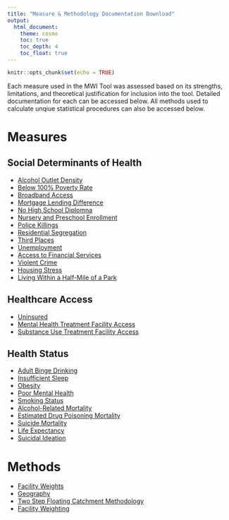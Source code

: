 ```yaml
---
title: "Measure & Methodology Documentation Download"
output: 
  html_document:
    theme: cosmo
    toc: true
    toc_depth: 4
    toc_float: true
---
```


```r
knitr::opts_chunk$set(echo = TRUE)
```

Each measure used in the MWI Tool was assessed based on its strengths, limitations, and theoretical justification for inclusion into the tool. Detailed documentation for each can be accessed below. All methods used to calculate unqiue statistical procedures can also be accessed below.

# Measures

## Social Determinants of Health 
- [Alcohol Outlet Density](https://github.com/mitre/hse-mwi/blob/main/Documentation/Measures/Alcohol_Outlet_Density.docx?raw=true)
- [Below 100% Poverty Rate](https://github.com/mitre/hse-mwi/blob/main/Documentation/Measures/Below_100_Federal_Poverty_Level.docx)
- [Broadband Access](https://github.com/mitre/hse-mwi/blob/main/Documentation/Measures/Broadband_Access.docx)
- [Mortgage Lending Difference](https://github.com/mitre/hse-mwi/blob/main/Documentation/Measures/Mortgage_Lending_Difference.docx)
- [No High School Diplomna](https://github.com/mitre/hse-mwi/blob/main/Documentation/Measures/No_High_School_Diploma.docx)
- [Nursery and Preschool Enrollment](https://github.com/mitre/hse-mwi/blob/main/Documentation/Measures/Nursery_and_Preschool_Enrollment.docx)
- [Police Killings](https://github.com/mitre/hse-mwi/blob/main/Documentation/Measures/Police_Killings.docx)
- [Residential Segregation](https://github.com/mitre/hse-mwi/blob/main/Documentation/Measures/Residential_segregation.docx)
- [Third Places](https://github.com/mitre/hse-mwi/blob/main/Documentation/Measures/Third_Places.docx)
- [Unemployment](https://github.com/mitre/hse-mwi/blob/main/Documentation/Measures/Unemployment.docx)
- [Access to Financial Services](https://github.com/mitre/hse-mwi/blob/main/Documentation/Measures/Access_to_Financial_Services.docx)
- [Violent Crime](https://github.com/mitre/hse-mwi/blob/main/Documentation/Measures/Violent_crime.docx)
- [Housing Stress](https://github.com/mitre/hse-mwi/blob/main/Documentation/Measures/Housing_Stress.docx)
- [Living Within a Half-Mile of a Park](https://github.com/mitre/hse-mwi/blob/main/Documentation/Measures/Living_Within_a_Half_Mile_of_a_Park.docx)

## Healthcare Access
- [Uninsured](https://github.com/mitre/hse-mwi/blob/main/Documentation/Measures/Uninsured.docx)
- [Mental Health Treatment Facility Access](https://github.com/mitre/hse-mwi/blob/main/Documentation/Measures/Mental_Health_Treatment_Facility_Access.docx)
- [Substance Use Treatment Facility Access](https://github.com/mitre/hse-mwi/blob/main/Documentation/Measures/Substance_Use_Treatment_Facility_Access.docx)

## Health Status
- [Adult Binge Drinking](https://github.com/mitre/hse-mwi/blob/main/Documentation/Measures/Adult_Binge_Drinking.docx)
- [Insufficient Sleep](https://github.com/mitre/hse-mwi/blob/main/Documentation/Measures/Insufficient_Sleep.docx)
- [Obesity](https://github.com/mitre/hse-mwi/blob/main/Documentation/Measures/Obesity.docx)
- [Poor Mental Health](https://github.com/mitre/hse-mwi/blob/main/Documentation/Measures/Poor_Mental_Health.docx)
- [Smoking Status](https://github.com/mitre/hse-mwi/blob/main/Documentation/Measures/Smoking_Status.docx)
- [Alcohol-Related Mortality](https://github.com/mitre/hse-mwi/blob/main/Documentation/Measures/Alcohol_Related_Mortality.docx)
- [Estimated Drug Poisoning Mortality](https://github.com/mitre/hse-mwi/blob/main/Documentation/Measures/Estimated_Drug_Poisoning_Mortality.docx)
- [Suicide Mortality](https://github.com/mitre/hse-mwi/blob/main/Documentation/Measures/Suicide_Mortality.docx)
- [Life Expectancy](https://github.com/mitre/hse-mwi/blob/main/Documentation/Measures/Life_Expectancy.docx)
- [Suicidal Ideation](https://github.com/mitre/hse-mwi/blob/main/Documentation/Measures/Suicidal_Ideation.docx)

# Methods
- [Facility Weights](https://github.com/mitre/hse-mwi/blob/main/Documentation/Methods/Facility%20Weights%20Methods.docx)
- [Geography](https://github.com/mitre/hse-mwi/blob/main/Documentation/Methods/Geography%20Methods.docx)
- [Two Step Floating Catchment Methodology](https://github.com/mitre/hse-mwi/blob/main/Documentation/Methods/Two%20Step%20FCA.docx)
- [Facility Weighting](https://github.com/mitre/hse-mwi/blob/main/Documentation/Methods/Weighting%20Methods.docx)